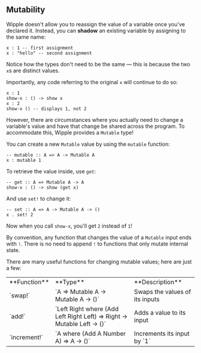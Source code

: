 ## Mutability

Wipple doesn't allow you to reassign the value of a variable once you've declared it. Instead, you can **shadow** an existing variable by assigning to the same name:

```wipple
x : 1 -- first assignment
x : "hello" -- second assignment
```

Notice how the types don't need to be the same — this is because the two `x`s are distinct values.

Importantly, any code referring to the original `x` will continue to do so:

```wipple
x : 1
show-x : () -> show x
x : 2
show-x () -- displays 1, not 2
```

However, there are circumstances where you actually need to change a variable's value and have that change be shared across the program. To accommodate this, Wipple provides a `Mutable` type!

You can create a new `Mutable` value by using the `mutable` function:

```wipple
-- mutable :: A => A -> Mutable A
x : mutable 1
```

To retrieve the value inside, use `get`:

```wipple
-- get :: A => Mutable A -> A
show-x : () -> show (get x)
```

And use `set!` to change it:

```wipple
-- set :: A => A -> Mutable A -> ()
x . set! 2
```

Now when you call `show-x`, you'll get `2` instead of `1`!

By convention, any function that changes the value of a `Mutable` input ends with `!`. There is no need to append `!` to functions that only mutate internal state.

There are many useful functions for changing mutable values; here are just a few:

<table>
    <tbody>
        <tr>
            <td>**Function**</td>
            <td>**Type**</td>
            <td>**Description**</td>
        </tr>
        <tr>
            <td>`swap!`</td>
            <td>`A => Mutable A -> Mutable A -> ()`</td>
            <td>Swaps the values of its inputs</td>
        </tr>
        <tr>
            <td>`add!`</td>
            <td>`Left Right where (Add Left Right Left) => Right -> Mutable Left -> ()`</td>
            <td>Adds a value to its input</td>
        </tr>
        <tr>
            <td>`increment!`</td>
            <td>`A where (Add A Number A) => A -> ()`</td>
            <td>Increments its input by `1`</td>
        </tr>
    </tbody>
</table>
